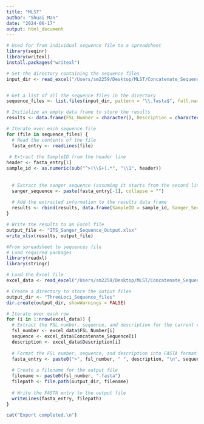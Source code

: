 ```yaml
---
title: "MLST"
author: "Shuai Man"
date: "2024-06-17"
output: html_document
---
```

```r
# Used for from individual sequence file to a spreadsheet
library(seqinr)
library(writexl)
install.packages("writexl")

# Set the directory containing the sequence files
input_dir <- read_excel("/Users/sm2259/Desktop/MLST/Concatenate_Sequence.xlsx", sheet = "Sheet1")


# Get a list of all the sequence files in the directory
sequence_files <- list.files(input_dir, pattern = "\\.fasta$", full.names = TRUE)

# Initialize an empty data frame to store the results
results <- data.frame(FSL_Number = character(), Description = character(), ITS_Sequence = character(), stringsAsFactors = FALSE)

# Iterate over each sequence file
for (file in sequence_files) {
  # Read the contents of the file
  fasta_entry <- readLines(file)
  
 # Extract the SampleID from the header line
header <- fasta_entry[1]
sample_id <- as.numeric(sub("^>(\\S+).*", "\\1", header))
  
  
  # Extract the sanger sequence (assuming it starts from the second line)
  sanger_sequence <- paste(fasta_entry[-1], collapse = "")
  
  # Add the extracted information to the results data frame
  results <- rbind(results, data.frame(SampleID = sample_id, Sanger_Sequence =sanger_sequence, stringsAsFactors = FALSE))
}

# Write the results to an Excel file
output_file <- "ITS_Sanger_Sequence_Output.xlsx"
write_xlsx(results, output_file)

```


```r
#From spreadsheet to sequences file
# Load required packages
library(readxl)
library(stringr)

# Load the Excel file
excel_data <- read_excel("/Users/sm2259/Desktop/MLST/Concatenate_Sequence.xlsx", sheet = "Sheet2")

# Create a directory to store the output files
output_dir <- "ThreeLoci_Sequence_files"
dir.create(output_dir, showWarnings = FALSE)

# Iterate over each row
for (i in 1:nrow(excel_data)) {
  # Extract the FSL number, sequence, and description for the current row
  fsl_number <- excel_data$FSL_Number[i]
  sequence <- excel_data$Concatenate_Sequence[i]
  description <- excel_data$Description[i]
  
  # Format the FSL number, sequence, and description into FASTA format
  fasta_entry <- paste0(">", fsl_number, " ", description, "\n", sequence)
  
  # Create a filename for the output file
  filename <- paste0(fsl_number, ".fasta")
  filepath <- file.path(output_dir, filename)
  
  # Write the FASTA entry to the output file
  writeLines(fasta_entry, filepath)
}

cat("Export completed.\n")
```

